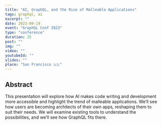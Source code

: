 ```yaml
---
title: "AI, GraphQL, and the Rise of Malleable Applications"
tags: graphql, ai
excerpt: ""
date: 2023-09-19
event: "GraphQL Conf 2023"
type: "conference"
duration: 25
post: ""
img: ""
video: ""
youtubeId: ""
slides: ""
place: "San Francisco 🇺🇸"
---
```


## Abstract

This presentation will explore how AI makes code writing and development more
accessible and highlight the trend of malleable applications. We’ll see how
users are becoming architects of their own apps, reshaping them to suit their
needs. We will examine existing tools to understand the possibilities, and we’ll
see how GraphQL fits there.
